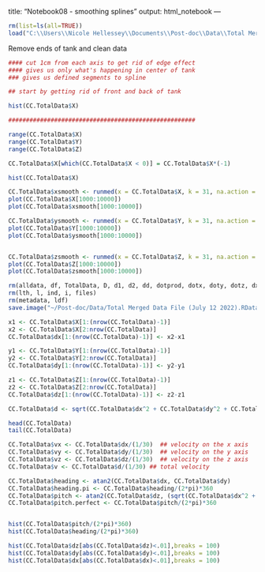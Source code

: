 title: "Notebook08 - smoothing splines"
output: html_notebook
---

```r
rm(list=ls(all=TRUE))
load("C:\\Users\\Nicole Hellessey\\Documents\\Post-doc\\Data\\Total Merged Data File (July 12 2022).Rdata")
```

Remove ends of tank and clean data

```r
#### cut 1cm from each axis to get rid of edge effect
#### gives us only what's happening in center of tank 
### gives us defined segments to spline

## start by getting rid of front and back of tank 

hist(CC.TotalData$X)

#####################################################

range(CC.TotalData$X)
range(CC.TotalData$Y)
range(CC.TotalData$Z)

CC.TotalData$X[which(CC.TotalData$X < 0)] = CC.TotalData$X*(-1)

hist(CC.TotalData$X)

```
```r

CC.TotalData$xsmooth <- runmed(x = CC.TotalData$X, k = 31, na.action = 'na.omit')  ## optimum number for smoothing (try 31 to 101)
plot(CC.TotalData$X[1000:10000])
plot(CC.TotalData$xsmooth[1000:10000])

CC.TotalData$ysmooth <- runmed(x = CC.TotalData$Y, k = 31, na.action = 'na.omit')
plot(CC.TotalData$Y[1000:10000])
plot(CC.TotalData$ysmooth[1000:10000])


CC.TotalData$zsmooth <- runmed(x = CC.TotalData$Z, k = 31, na.action = 'na.omit')
plot(CC.TotalData$Z[1000:10000])
plot(CC.TotalData$zsmooth[1000:10000])


```

```r
rm(alldata, df, TotalData, D, d1, d2, dd, dotprod, dotx, doty, dotz, dx1, dx2, dy1, dy2, dz1, dz2, list2, list3, list4, list5, v1, v2, vx1, vx2, vy1, vy2, vz1, vz2, x1, x2, y1, y2, z1, z2)
rm(lth, l, ind, i, files)
rm(metadata, ldf)
save.image("~/Post-doc/Data/Total Merged Data File (July 12 2022).RData")
```



```r
x1 <- CC.TotalData$X[1:(nrow(CC.TotalData)-1)]
x2 <- CC.TotalData$X[2:nrow(CC.TotalData)]
CC.TotalData$dx[1:(nrow(CC.TotalData)-1)] <- x2-x1

y1 <- CC.TotalData$Y[1:(nrow(CC.TotalData)-1)]
y2 <- CC.TotalData$Y[2:nrow(CC.TotalData)]
CC.TotalData$dy[1:(nrow(CC.TotalData)-1)] <- y2-y1

z1 <- CC.TotalData$Z[1:(nrow(CC.TotalData)-1)]
z2 <- CC.TotalData$Z[2:nrow(CC.TotalData)]
CC.TotalData$dz[1:(nrow(CC.TotalData)-1)] <- z2-z1

CC.TotalData$d <- sqrt(CC.TotalData$dx^2 + CC.TotalData$dy^2 + CC.TotalData$dz^2)

head(CC.TotalData)
tail(CC.TotalData)
```



```r
CC.TotalData$vx <- CC.TotalData$dx/(1/30)  ## velocity on the x axis
CC.TotalData$vy <- CC.TotalData$dy/(1/30)  ## velocity on the y axis
CC.TotalData$vz <- CC.TotalData$dz/(1/30)  ## velocity on the z axis
CC.TotalData$v <- CC.TotalData$d/(1/30) ## total velocity

CC.TotalData$heading <- atan2(CC.TotalData$dx, CC.TotalData$dy)
CC.TotalData$heading.pi <- CC.TotalData$heading/(2*pi)*360
CC.TotalData$pitch <- atan2(CC.TotalData$dz, (sqrt(CC.TotalData$dx^2 + CC.TotalData$dy^2)))
CC.TotalData$pitch.perfect <- CC.TotalData$pitch/(2*pi)*360


hist(CC.TotalData$pitch/(2*pi)*360)
hist(CC.TotalData$heading/(2*pi)*360)

hist(CC.TotalData$dz[abs(CC.TotalData$dz)<.01],breaks = 100)
hist(CC.TotalData$dy[abs(CC.TotalData$dy)<.01],breaks = 100)
hist(CC.TotalData$dx[abs(CC.TotalData$dx)<.01],breaks = 100)

```
